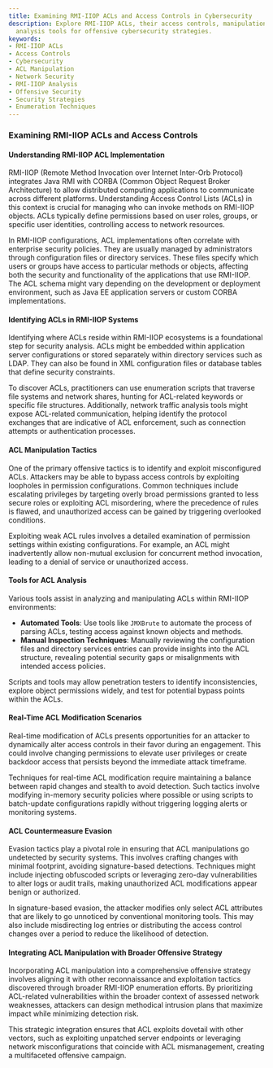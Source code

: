 ```yaml
---
title: Examining RMI-IIOP ACLs and Access Controls in Cybersecurity
description: Explore RMI-IIOP ACLs, their access controls, manipulation tactics, and
  analysis tools for offensive cybersecurity strategies.
keywords:
- RMI-IIOP ACLs
- Access Controls
- Cybersecurity
- ACL Manipulation
- Network Security
- RMI-IIOP Analysis
- Offensive Security
- Security Strategies
- Enumeration Techniques
---
```


### Examining RMI-IIOP ACLs and Access Controls

#### Understanding RMI-IIOP ACL Implementation

RMI-IIOP (Remote Method Invocation over Internet Inter-Orb Protocol) integrates Java RMI with CORBA (Common Object Request Broker Architecture) to allow distributed computing applications to communicate across different platforms. Understanding Access Control Lists (ACLs) in this context is crucial for managing who can invoke methods on RMI-IIOP objects. ACLs typically define permissions based on user roles, groups, or specific user identities, controlling access to network resources.

In RMI-IIOP configurations, ACL implementations often correlate with enterprise security policies. They are usually managed by administrators through configuration files or directory services. These files specify which users or groups have access to particular methods or objects, affecting both the security and functionality of the applications that use RMI-IIOP. The ACL schema might vary depending on the development or deployment environment, such as Java EE application servers or custom CORBA implementations.

#### Identifying ACLs in RMI-IIOP Systems

Identifying where ACLs reside within RMI-IIOP ecosystems is a foundational step for security analysis. ACLs might be embedded within application server configurations or stored separately within directory services such as LDAP. They can also be found in XML configuration files or database tables that define security constraints.

To discover ACLs, practitioners can use enumeration scripts that traverse file systems and network shares, hunting for ACL-related keywords or specific file structures. Additionally, network traffic analysis tools might expose ACL-related communication, helping identify the protocol exchanges that are indicative of ACL enforcement, such as connection attempts or authentication processes.

#### ACL Manipulation Tactics

One of the primary offensive tactics is to identify and exploit misconfigured ACLs. Attackers may be able to bypass access controls by exploiting loopholes in permission configurations. Common techniques include escalating privileges by targeting overly broad permissions granted to less secure roles or exploiting ACL misordering, where the precedence of rules is flawed, and unauthorized access can be gained by triggering overlooked conditions.

Exploiting weak ACL rules involves a detailed examination of permission settings within existing configurations. For example, an ACL might inadvertently allow non-mutual exclusion for concurrent method invocation, leading to a denial of service or unauthorized access.

#### Tools for ACL Analysis

Various tools assist in analyzing and manipulating ACLs within RMI-IIOP environments:

- **Automated Tools**: Use tools like `JMXBrute` to automate the process of parsing ACLs, testing access against known objects and methods.
- **Manual Inspection Techniques**: Manually reviewing the configuration files and directory services entries can provide insights into the ACL structure, revealing potential security gaps or misalignments with intended access policies.

Scripts and tools may allow penetration testers to identify inconsistencies, explore object permissions widely, and test for potential bypass points within the ACLs.

#### Real-Time ACL Modification Scenarios

Real-time modification of ACLs presents opportunities for an attacker to dynamically alter access controls in their favor during an engagement. This could involve changing permissions to elevate user privileges or create backdoor access that persists beyond the immediate attack timeframe. 

Techniques for real-time ACL modification require maintaining a balance between rapid changes and stealth to avoid detection. Such tactics involve modifying in-memory security policies where possible or using scripts to batch-update configurations rapidly without triggering logging alerts or monitoring systems.

#### ACL Countermeasure Evasion

Evasion tactics play a pivotal role in ensuring that ACL manipulations go undetected by security systems. This involves crafting changes with minimal footprint, avoiding signature-based detections. Techniques might include injecting obfuscoded scripts or leveraging zero-day vulnerabilities to alter logs or audit trails, making unauthorized ACL modifications appear benign or authorized.

In signature-based evasion, the attacker modifies only select ACL attributes that are likely to go unnoticed by conventional monitoring tools. This may also include misdirecting log entries or distributing the access control changes over a period to reduce the likelihood of detection.

#### Integrating ACL Manipulation with Broader Offensive Strategy

Incorporating ACL manipulation into a comprehensive offensive strategy involves aligning it with other reconnaissance and exploitation tactics discovered through broader RMI-IIOP enumeration efforts. By prioritizing ACL-related vulnerabilities within the broader context of assessed network weaknesses, attackers can design methodical intrusion plans that maximize impact while minimizing detection risk.

This strategic integration ensures that ACL exploits dovetail with other vectors, such as exploiting unpatched server endpoints or leveraging network misconfigurations that coincide with ACL mismanagement, creating a multifaceted offensive campaign.